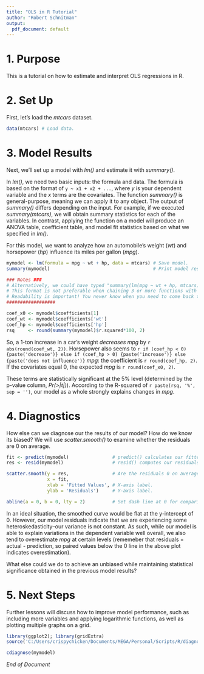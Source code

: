 ```yaml
---
title: "OLS in R Tutorial"
author: "Robert Schnitman"
output:
  pdf_document: default
---
```


# 1. Purpose
This is a tutorial on how to estimate and interpret OLS regressions in R.

# 2. Set Up
First, let's load the *mtcars* dataset.

```r
data(mtcars) # Load data.
```

# 3. Model Results 

Next, we'll set up a model with *lm()* and estimate it with *summary()*. 

In *lm()*, we need two basic inputs: the formula and data. The formula is based on the format of `y ~ x1 + x2 + ...`, where *y* is your dependent variable and the *x* terms are the covariates. The function *summary()* is general-purpose, meaning we can apply it to any object. The output of *summary()* differs depending on the input. For example, if we executed *summary(mtcars)*, we will obtain summary statistics for each of the variables. In contrast, applying the function on a model will produce an ANOVA table, coefficient table, and model fit statistics based on what we specified in *lm()*.

For this model, we want to analyze how an automobile's weight (*wt*) and horsepower (*hp*) influence its miles per gallon (*mpg*).

```r
mymodel <- lm(formula = mpg ~ wt + hp, data = mtcars) # Save model.
summary(mymodel)                                      # Print model results!

### Notes ###
# Alternatively, we could have typed "summary(lm(mpg ~ wt + hp, mtcars))".
# This format is not preferable when chaining 3 or more functions with multiple inputs.
# Readability is important! You never know when you need to come back to a file!
##################
```

```r
coef_x0 <- mymodel$coefficients[1]
coef_wt <- mymodel$coefficients['wt']
coef_hp <- mymodel$coefficients['hp']
rsq     <- round(summary(mymodel)$r.squared*100, 2)
```
So, a 1-ton increase in a car's weight *decreases* *mpg* by `r abs(round(coef_wt, 2))`. Horsepower also seems to `r if (coef_hp < 0) {paste('decrease')} else if (coef_hp > 0) {paste('increase')} else {paste('does not influence')}` *mpg*: the coefficient is `r round(coef_hp, 2)`. If the covariates equal 0, the expected *mpg* is `r round(coef_x0, 2)`.

These terms are statistically significant at the 5% level (determined by the p-value column, *Pr(>|t|)*). According to the R-squared of `r paste(rsq, '%', sep = '')`, our model as a whole strongly explains changes in *mpg*.

# 4. Diagnostics

How else can we diagnose our the results of our model? How do we know its biased? We will use *scatter.smooth()* to examine whether the residuals are 0 on average.

```r
fit <- predict(mymodel)                # predict() calculates our fitted values, yhat.
res <- resid(mymodel)                  # resid() computes our residuals, y - yhat.

scatter.smooth(y = res,                # Are the residuals 0 on average?
               x = fit,
               xlab = 'Fitted Values', # X-axis label.
               ylab = 'Residuals')     # Y-axis label.

abline(a = 0, b = 0, lty = 2)          # Set dash line at 0 for comparison.
```

In an ideal situation, the smoothed curve would be flat at the y-intercept of 0. However, our model residuals indicate that we are experiencing some heteroskedasticity--our variance is not constant. As such, while our model is able to explain variations in the dependent variable well overall,  we also tend to overestimate *mpg* at certain levels (rememeber that residuals = actual - prediction, so paired values below the 0 line in the above plot indicates overestimation).

What else could we do to achieve an unbiased while maintaining statistical significance obtained in the previous model results?

# 5. Next Steps

Further lessons will discuss how to improve model performance, such as including more variables and applying logarithmic functions, as well as plotting multiple graphs on a grid.

```r
library(ggplot2); library(gridExtra)
source('C:/Users/crispychicken/Documents/MEGA/Personal/Scripts/R/diagnoser/R/cdiagnose.R')

cdiagnose(mymodel)
```

*End of Document*